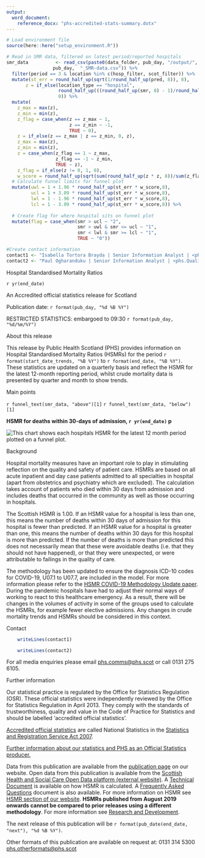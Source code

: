 ```yaml
---
output: 
  word_document:
    reference_docx: "phs-accredited-stats-summary.dotx"
---
```


```r

# Load environment file
source(here::here("setup_environment.R"))

# Read in SMR data, filtered on latest period/reported hospitals
smr_data          <- read_csv(paste0(data_folder, pub_day, "/output/", 
                 pub_day,  "_SMR-data.csv")) %>% 
  filter(period == 3 & location %in% c(hosp_filter, scot_filter)) %>%
  mutate(st_err = round_half_up(sqrt(1/round_half_up(pred, 8)), 8),
       z = if_else(location_type == "hospital",
                   round_half_up(((round_half_up(smr, 8) - 1)/round_half_up(st_err,8)), 8),
                   0)) %>%
  mutate(
    z_max = max(z),
    z_min = min(z),
    z_flag = case_when(z == z_max ~ 1,
                       z == z_min ~ -1,
                       TRUE ~ 0),
    z = if_else(z == z_max | z == z_min, 0, z),
    z_max = max(z),
    z_min = min(z),
    z = case_when(z_flag == 1 ~ z_max,
                  z_flag == -1 ~ z_min,
                  TRUE ~ z),
    z_flag = if_else(z != 0, 1, 0),
    w_score = round_half_up(sqrt(sum(round_half_up(z * z, 8))/sum(z_flag)),8)) %>%
  # Calculate funnel limits for funnel plot
  mutate(uwl = 1 + 1.96 * round_half_up(st_err * w_score,8),
         ucl = 1 + 3.09 * round_half_up(st_err * w_score,8),
         lwl = 1 - 1.96 * round_half_up(st_err * w_score,8),
         lcl = 1 - 3.09 * round_half_up(st_err * w_score,8)) %>%  
  
  # Create flag for where hospital sits on funnel plot
  mutate(flag = case_when(smr > ucl ~ "2",
                          smr > uwl & smr <= ucl ~ "1",
                          smr < lwl & smr >= lcl ~ "1",
                          TRUE ~ "0"))

#Create contact information
contact1 <- "Isabella Tortora Brayda | Senior Information Analyst | <phs.QualityIndicators@phs.scot>" 
contact2 <- "Paul Ogharanduku | Senior Information Analyst | <phs.QualityIndicators@phs.scot>"
```

<Div custom-style = "Publication title"> 
Hospital Standardised Mortality Ratios
</div>
<Div custom-style = "Publication subtitle"> 
`r yr(end_date)`
</div>
<Div custom-style = "Stats designation"> 
An Accredited official statistics release for Scotland
</div>
<Div custom-style = "Publication date"> 
Publication date: `r format(pub_day, "%d %B %Y")`
</div>
<Div custom-style = "Restricted Stats"> 
 RESTRICTED STATISTICS: embargoed to 09:30 `r format(pub_day, "%d/%m/%Y")`
</div>
<Div custom-style = "Heading 1">
About this release
</div>
This release by Public Health Scotland (PHS) provides information on Hospital Standardised Mortality Ratios (HSMRs) for the period `r format(start_date_trends, "%B %Y")` to `r format(end_date, "%B %Y")`. These statistics are updated on a quarterly basis and reflect the HSMR for the latest 12-month reporting period, whilst crude mortality data is presented by quarter and month to show trends.

</div>
<Div custom-style = "Heading 1">
Main points
</div>

`r funnel_text(smr_data, "above")[1]`
`r funnel_text(smr_data, "below")[1]`

<Div custom-style = "Table or chart caption">

**HSMR for deaths within 30-days of admission, `r yr(end_date)` p**
</div>
<!-- Need to use Table Head style for image as it is the only available centred style that works - template styles locked with password -->
<Div custom-style = "Table Head">
![This chart shows each hospitals HSMR for the latest 12 month period plotted on a funnel plot.](Chart_1.png) \
</div>

<Div custom-style = "Heading 1">
Background
</div>
Hospital mortality measures have an important role to play in stimulating reflection on the quality and safety of patient care. HSMRs are based on all acute inpatient and day case patients admitted to all specialties in hospital (apart from obstetrics and psychiatry which are excluded). The calculation takes account of patients who died within 30 days from admission and includes deaths that occurred in the community as well as those occurring in hospitals.

The Scottish HSMR is 1.00. If an HSMR value for a hospital is less than one, this means the number of deaths within 30 days of admission for this hospital is fewer than predicted. If an HSMR value for a hospital is greater than one, this means the number of deaths within 30 days for this hospital is more than predicted. If the number of deaths is more than predicted this does not necessarily mean that these were avoidable deaths (i.e. that they should not have happened), or that they were unexpected, or were attributable to failings in the quality of care.

The methodology has been updated to ensure the diagnosis ICD-10 codes for COVID-19,
U07.1 to U07.7, are included in the model. For more information please refer to
the [HSMR COVID-19 Methodology Update paper ](https://publichealthscotland.scot/publications/hospital-standardised-mortality-ratios-hsmr-supporting-resources/). During the pandemic hospitals have had to adjust their normal ways of working to react to this
healthcare emergency. As a result, there will be changes in the volumes of activity
in some of the groups used to calculate the HSMRs, for example
fewer elective admissions. Any changes in crude mortality trends and HSMRs should be considered in this context.

</div>
<Div custom-style = "Heading 1">
Contact
</div>
```r
    writeLines(contact1)

```
</div>
```r
    writeLines(contact2)

```

For all media enquiries please email <phs.comms@phs.scot> or call 0131 275 6105.

</div>
<Div custom-style = "Heading 1">
Further information
</div>
Our statistical practice is regulated by the Office for Statistics Regulation (OSR). These official statistics were independently reviewed by the Office for Statistics Regulation in April 2013. They comply with the standards of trustworthiness, quality and value in the Code of Practice for Statistics and should be labelled ‘accredited official statistics’.

[Accredited official statistics](https://osr.statisticsauthority.gov.uk/accredited-official-statistics/) are called National Statistics in the [Statistics and Registration Service Act 2007](https://www.legislation.gov.uk/ukpga/2007/18/contents).

[Further information about our statistics and PHS as an Official Statistics producer.](https://publichealthscotland.scot/our-organisation/about-our-statistics/official-statistics/)

Data from this publication are available from the [publication page](https://publichealthscotland.scot/publications/hospital-standardised-mortality-ratios) on our website. Open data from this publication is available from the [Scottish Health and Social Care Open Data platform (external website)](https://www.opendata.nhs.scot/dataset/hospital-standardised-mortality-ratios). A [Technical Document](https://publichealthscotland.scot/publications/hospital-standardised-mortality-ratios-hsmr-supporting-resources/) is available on how HSMR is calculated. A [Frequently Asked Questions](https://publichealthscotland.scot/publications/hospital-standardised-mortality-ratios-hsmr-supporting-resources/) document is also available. For more information on HSMR see [HSMR section of our website](https://publichealthscotland.scot/our-areas-of-work/acute-and-emergency-services/hospital-standardised-mortality-ratios-hsmr/hsmr-overview/). **HSMRs published from August 2019 onwards cannot be compared to prior releases using a different methodology**. For more information see [Research and Development](https://publichealthscotland.scot/our-areas-of-work/acute-and-emergency-services/hospital-standardised-mortality-ratios-hsmr/research-and-development/).

The next release of this publication will be `r format(pub_date(end_date, "next"), "%d %B %Y")`.

Other formats of this publication are available on request at: 0131 314 5300 <phs.otherformats@phs.scot>


